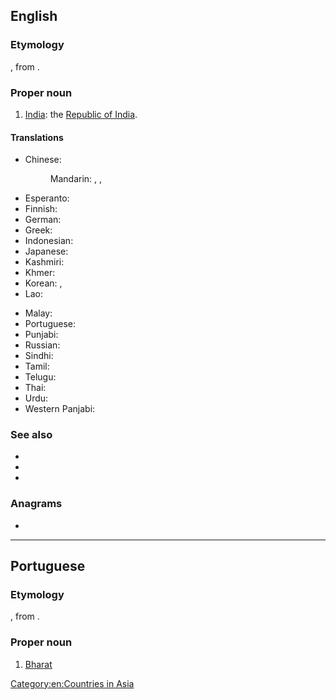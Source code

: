 ==English==

===Etymology===
{{translit|en|hi|भारत}}, from {{der|en|sa|भारत|भारतम्}}.

===Proper noun===
{{en-prop}}

# {{senseid|en|Q668}}[[India]]: the [[Republic of India]].

====Translations====
{{trans-top|id=Q668|an alternative name of India}}<!-- DO NOT add merely cognates of this term, which in many 
Indian languages are NOT the alternative name.-->
* Chinese:
*: Mandarin: {{q|rare}} {{t|cmn|婆羅多|sc=Hani}}, {{t|cmn|婆罗多|tr=Póluóduō|sc=Hani}}, {{t|cmn|巴拉特|tr=Bālātè|sc=Hani}}
* Esperanto: {{t+|eo|Barato}}
* Finnish: {{t|fi|Bharat}} {{q|rare}}
* German: {{t|de|Bharat|n}}
* Greek: {{t|el|Μπαράτ|sc=Grek}}
* Indonesian: {{t+|id|Barat}}
* Japanese: {{t|ja|バーラタ|tr=Bārata}} {{q|rare}}
* Kashmiri: {{t|ks|بارَت}}
* Khmer: {{t|km|ភារតៈ|tr=pʰierata’|sc=Khmr}}
* Korean: {{t|ko|^바라트|sc=Kore}} {{qualifier|rare}}, {{t|ko|^바랏|sc=Kore}}
* Lao: {{t|lo|ພະຣະຕະວັດ}}
{{trans-mid}}
* Malay: {{t|ms|Barat}}
* Portuguese: {{t+|pt|Bharat|m}}
* Punjabi: {{t|pa|ਭਾਰਤ}}
* Russian: {{t+|ru|Бха́ра́т|m}} {{q|rare}}
* Sindhi: {{t|sd|ڀارت|tr=bharatu|sc=sd-Arab}}
* Tamil: {{t|ta|பாரத்|sc=Taml}}
* Telugu: {{t+|te|భారత|sc=Telu}}
* Thai: {{t+|th|ภารต|tr=phaarot}}
* Urdu: {{t+|ur|بھارت|m|tr=bhārat}}
* Western Panjabi: {{t|pnb|بھارت}}
{{trans-bottom}}

{{trans-see|India}}

===See also===
* {{l|en|Bharati braille}}
* {{l|en|Bharatiya}}
* {{l|en|Bharat Ki Mata Jai}}

===Anagrams===
* {{anagrams|en|a=aabhrt|bharta}}

[[Category:en:Countries in Asia]]

----

==Portuguese==

===Etymology===
{{bor|pt|hi|भारत}}, from {{der|pt|sa|भारत|भारतम्}}.

===Proper noun===
{{pt-proper noun|m}}

# [[Bharat#English|Bharat]] {{gl|poetic name of India}}